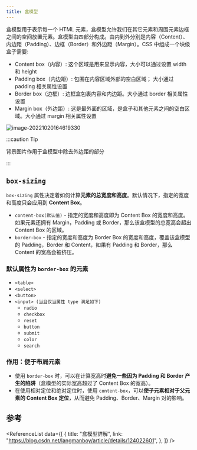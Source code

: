 ```yaml
---
title: 盒模型
---
```




盒模型用于表示每一个 HTML 元素，盒模型允许我们在其它元素和周围元素边框之间的空间放置元素。盒模型由四部分构成。由内到外分别是内容（Content）、内边距（Padding）、边框（Border）和外边距（Margin）。CSS 中组成一个块级盒子需要:

- Content box（内容）: 这个区域是用来显示内容，大小可以通过设置 width 和 height
- Padding box（内边距）: 包围在内容区域外部的空白区域； 大小通过 padding 相关属性设置
- Border box（边框）: 边框盒包裹内容和内边距。大小通过 border 相关属性设置
- Margin box（外边距）: 这是最外面的区域，是盒子和其他元素之间的空白区域。大小通过 margin 相关属性设置

![image-20221020164619330](box-model.assets/image-20221020164619330.png)

:::caution Tip

背景图片作用于盒模型中除去外边距的部分

:::



## `box-sizing`

`box-sizing` 属性决定着如何计算**元素的总宽度和高度**。默认情况下，指定的宽度和高度只会应用到 **Content Box**。

- `content-box(默认值)` - 指定的宽度和高度即为 Content Box 的宽度和高度。如果元素还拥有 Margin，Padding 或 Border，那么该盒模型的总宽高会超出 Content Box 的区域。
- `border-box` - 指定的宽度和高度为 Border Box 的宽度和高度，覆盖该盒模型的 Padding，Border 和 Content，如果有 Padding 和 Border，那么 Content 的宽高会被挤压。

### 默认属性为 `border-box` 的元素

- `<table>`
- `<select>`
- `<button>`
- `<input> (当且仅当属性 type 满足如下)`
  - `radio`
  - `checkbox`
  - `reset`
  - `button`
  - `submit`
  - `color`
  - `search`

### 作用：便于布局元素

- 使用 `border-box` 时，可以在计算宽高时**避免一些因为 Padding 和 Border 产生的陷阱**（盒模型的实际宽高超过了 Content Box 的宽高）。
- 在使用相对定位和绝对定位时，使用 `content-box`，可以**使子元素相对于父元素的 Content Box 定位**，从而避免 Padding、Border、Margin 对的影响。


## 参考

<ReferenceList
  data={[
    {
      title: "盒模型詳解",
      link: "https://blog.csdn.net/langmanboy/article/details/124022601",
    },
  ]}
/>
